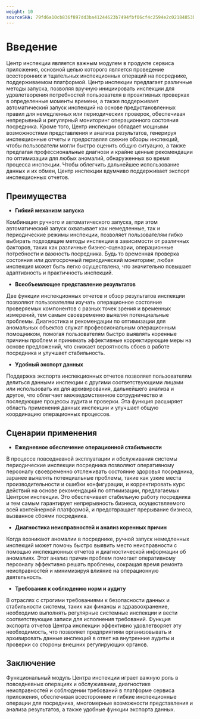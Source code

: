 ```yaml
---
weight: 10
sourceSHA: 79fd6a10cb836f897dd3ba41244623b7494fbf06cf4c2594e2c02184853b3915
---
```


# Введение

Центр инспекции является важным модулем в продукте сервиса приложения, основной целью которого является проведение всесторонних и тщательных инспекционных операций на посреднике, поддерживаемом платформой. Центр инспекции предлагает различные методы запуска, позволяя вручную инициировать инспекции для удовлетворения потребностей пользователя в проактивных проверках в определенные моменты времени, а также поддерживает автоматический запуск инспекций на основе предустановленных правил для немедленных или периодических проверок, обеспечивая непрерывный и регулярный мониторинг операционного состояния посредника. Кроме того, Центр инспекции обладает мощными возможностями представления и анализа результатов, генерируя инспекционные отчеты и предоставляя свежие обзоры инспекций, чтобы пользователи могли быстро оценить общую ситуацию, а также предлагая профессиональные диагнози и крайне ценные рекомендации по оптимизации для любых аномалий, обнаруженных во время процесса инспекции. Чтобы облегчить дальнейшее использование данных и их обмен, Центр инспекции вдумчиво поддерживает экспорт инспекционных отчетов.

## Преимущества

- **Гибкий механизм запуска**

Комбинация ручного и автоматического запуска, при этом автоматический запуск охватывает как немедленные, так и периодические режимы инспекции, позволяет пользователям гибко выбирать подходящие методы инспекции в зависимости от различных факторов, таких как различные бизнес-сценарии, операционные потребности и важность посредника. Будь то временная проверка состояния или долгосрочный периодический мониторинг, любая инспекция может быть легко осуществлена, что значительно повышает адаптивность и практичность инспекций.

- **Всеобъемлющее представление результатов**

Две функции инспекционных отчетов и обзор результатов инспекции позволяют пользователям изучать операционное состояние проверяемых компонентов с разных точек зрения и временных измерений, тем самым своевременно выявляя потенциальные проблемы. Диагностика и рекомендации по оптимизации для аномальных объектов служат профессиональным операционным помощником, помогая пользователям быстро выявлять коренные причины проблем и принимать эффективные корректирующие меры на основе предложений, что снижает вероятность сбоев в работе посредника и улучшает стабильность.

- **Удобный экспорт данных**

Поддержка экспорта инспекционных отчетов позволяет пользователям делиться данными инспекции с другими соответствующими лицами или использовать их для архивирования, дальнейшего анализа и другое, что облегчает межведомственное сотрудничество и последующие процессы аудита и проверки. Эта функция расширяет область применения данных инспекции и улучшает общую координацию операционных процессов.

## Сценарии применения

- **Ежедневное обеспечение операционной стабильности**

В процессе повседневной эксплуатации и обслуживания системы периодические инспекции посредника позволяют оперативному персоналу своевременно отслеживать состояние здоровья посредника, заранее выявлять потенциальные проблемы, такие как узкие места производительности и ошибки конфигурации, и корректировать курс действий на основе рекомендаций по оптимизации, предлагаемых Центром инспекции. Это обеспечивает стабильную работу посредника и тем самым гарантирует непрерывность бизнеса, осуществляемого всей контейнерной платформой, и предотвращает прерывание бизнеса, вызванное сбоями посредника.

- **Диагностика неисправностей и анализ коренных причин**

Когда возникают аномалии в посреднике, ручной запуск немедленных инспекций может помочь быстро выявить место неисправности с помощью инспекционных отчетов и диагностической информации об аномалиях. Этот анализ причин проблем помогает оперативному персоналу эффективно решать проблемы, сокращая время ремонта неисправностей и минимизируя влияние на операционную деятельность.

- **Требования к соблюдению норм и аудиту**

В отраслях с строгими требованиями к безопасности данных и стабильности системы, таких как финансы и здравоохранение, необходимо выполнять регулярные системные инспекции и вести соответствующие записи для исполнения требований. Функция экспорта отчетов Центра инспекции эффективно удовлетворяет эту необходимость, что позволяет предприятиям организовывать и архивировать данные инспекций в ответ на внутренние аудиты и проверки со стороны внешних регулирующих органов.

## Заключение

Функциональный модуль Центра инспекции играет важную роль в повседневных операциях и обслуживании, диагностике неисправностей и соблюдении требований в платформе сервиса приложения, обеспечивая всесторонние и гибкие инспекционные операции для посредника, многомерные возможности представления и анализа результатов, а также удобные функции экспорта данных.
